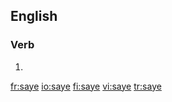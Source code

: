==English==

===Verb===
{{infl|en|verb}}

# {{obsolete spelling of|say}}

[[fr:saye]]
[[io:saye]]
[[fi:saye]]
[[vi:saye]]
[[tr:saye]]